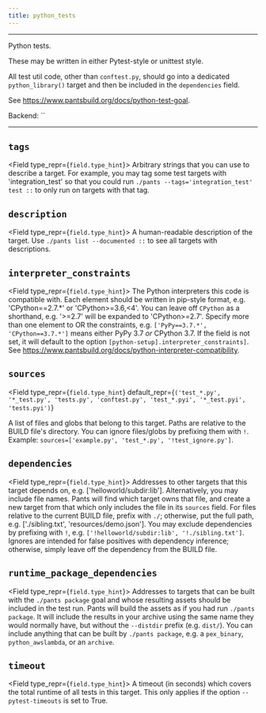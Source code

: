 ```yaml
---
title: python_tests
---
```



---

Python tests.

These may be written in either Pytest-style or unittest style.

All test util code, other than `conftest.py`, should go into a dedicated `python_library()`
target and then be included in the `dependencies` field.

See https://www.pantsbuild.org/docs/python-test-goal.

Backend: <span className="color--primary">``</span>

---

<span className={styles.options}>

## `tags`

<Field type_repr={`field.type_hint`}>
  Arbitrary strings that you can use to describe a target. For example, you may
  tag some test targets with &#x27;integration_test&#x27; so that you could run
  `./pants --tags='integration_test' test ::` to only run on targets with that
  tag.
</Field>

## `description`

<Field type_repr={`field.type_hint`}>
  A human-readable description of the target. Use `./pants list --documented ::`
  to see all targets with descriptions.
</Field>

## `interpreter_constraints`

<Field type_repr={`field.type_hint`}>
  The Python interpreters this code is compatible with. Each element should be
  written in pip-style format, e.g. &#x27;CPython==2.7.*&#x27; or
  &#x27;CPython&gt;=3.6,&lt;4&#x27;. You can leave off `CPython` as a shorthand,
  e.g. &#x27;&gt;=2.7&#x27; will be expanded to &#x27;CPython&gt;=2.7&#x27;.
  Specify more than one element to OR the constraints, e.g. `['PyPy==3.7.*',
  'CPython==3.7.*']` means either PyPy 3.7 _or_ CPython 3.7. If the field is not
  set, it will default to the option `[python-setup].interpreter_constraints]`.
  See https://www.pantsbuild.org/docs/python-interpreter-compatibility.
</Field>

## `sources`

<Field
  type_repr={`field.type_hint`}
  default_repr={`('test_*.py', '*_test.py', 'tests.py', 'conftest.py', 'test_*.pyi', '*_test.pyi', 'tests.pyi')`}
>
  A list of files and globs that belong to this target. Paths are relative to
  the BUILD file&#x27;s directory. You can ignore files/globs by prefixing them
  with `!`. Example: `sources=['example.py', 'test_*.py', '!test_ignore.py']`.
</Field>

## `dependencies`

<Field type_repr={`field.type_hint`}>
  Addresses to other targets that this target depends on, e.g.
  [&#x27;helloworld/subdir:lib&#x27;]. Alternatively, you may include file
  names. Pants will find which target owns that file, and create a new target
  from that which only includes the file in its `sources` field. For files
  relative to the current BUILD file, prefix with `./`; otherwise, put the full
  path, e.g. [&#x27;./sibling.txt&#x27;, &#x27;resources/demo.json&#x27;]. You
  may exclude dependencies by prefixing with `!`, e.g.
  `['!helloworld/subdir:lib', '!./sibling.txt']`. Ignores are intended for false
  positives with dependency inference; otherwise, simply leave off the
  dependency from the BUILD file.
</Field>

## `runtime_package_dependencies`

<Field type_repr={`field.type_hint`}>
  Addresses to targets that can be built with the `./pants package` goal and
  whose resulting assets should be included in the test run. Pants will build
  the assets as if you had run `./pants package`. It will include the results in
  your archive using the same name they would normally have, but without the
  `--distdir` prefix (e.g. `dist/`). You can include anything that can be built
  by `./pants package`, e.g. a `pex_binary`, `python_awslambda`, or an
  `archive`.
</Field>

## `timeout`

<Field type_repr={`field.type_hint`}>
  A timeout (in seconds) which covers the total runtime of all tests in this
  target. This only applies if the option `--pytest-timeouts` is set to True.
</Field>

</span>
